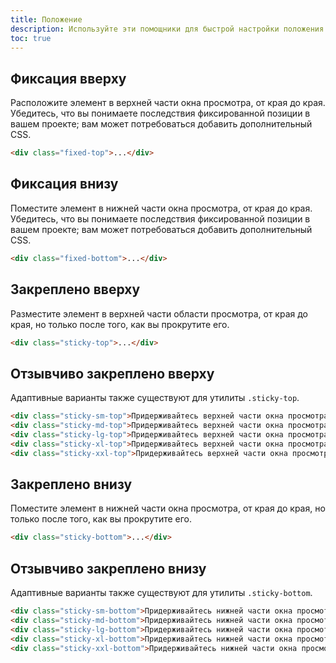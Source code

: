 ```yaml
---
title: Положение
description: Используйте эти помощники для быстрой настройки положения элемента.
toc: true
---
```


## Фиксация вверху

Расположите элемент в верхней части окна просмотра, от края до края. Убедитесь, что вы понимаете последствия фиксированной позиции в вашем проекте; вам может потребоваться добавить дополнительный CSS.

```html
<div class="fixed-top">...</div>
```

## Фиксация внизу

Поместите элемент в нижней части окна просмотра, от края до края. Убедитесь, что вы понимаете последствия фиксированной позиции в вашем проекте; вам может потребоваться добавить дополнительный CSS.

```html
<div class="fixed-bottom">...</div>
```

## Закреплено вверху

Разместите элемент в верхней части области просмотра, от края до края, но только после того, как вы прокрутите его.

```html
<div class="sticky-top">...</div>
```

## Отзывчиво закреплено вверху

Адаптивные варианты также существуют для утилиты `.sticky-top`.

```html
<div class="sticky-sm-top">Придерживайтесь верхней части окна просмотра размером SM (маленький) или шире</div>
<div class="sticky-md-top">Придерживайтесь верхней части окна просмотра размером MD (средний) или шире</div>
<div class="sticky-lg-top">Придерживайтесь верхней части окна просмотра размером LG (большой) или шире</div>
<div class="sticky-xl-top">Придерживайтесь верхней части окна просмотра размером XL (очень большой) или шире</div>
<div class="sticky-xxl-top">Придерживайтесь верхней части окна просмотра размером XXL (огромный) или шире</div>
```

## Закреплено внизу

Поместите элемент в нижней части окна просмотра, от края до края, но только после того, как вы прокрутите его.

```html
<div class="sticky-bottom">...</div>
```

## Отзывчиво закреплено внизу

Адаптивные варианты также существуют для утилиты `.sticky-bottom`.

```html
<div class="sticky-sm-bottom">Придерживайтесь нижней части окна просмотра размером SM (маленький) или шире</div>
<div class="sticky-md-bottom">Придерживайтесь нижней части окна просмотра размером MD (средний) или шире</div>
<div class="sticky-lg-bottom">Придерживайтесь нижней части окна просмотра размером LG (большой) или шире</div>
<div class="sticky-xl-bottom">Придерживайтесь нижней части окна просмотра размером XL (очень большой) или шире</div>
<div class="sticky-xxl-bottom">Придерживайтесь нижней части окна просмотра размером XXL (огромный) или шире</div>
```
